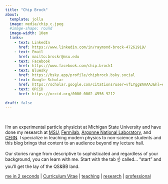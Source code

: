 ```yaml
---
title: "Chip Brock"
about:
  template: jolla
  image: media/chip_c.jpeg
  #image-shape: round
  image-width: 10em
  links:
    - text: LinkedIn
      href: https://www.linkedin.com/in/raymond-brock-47261919/
    - text: Email
      href: mailto:brockr@msu.edu
    - text: Facebook
      href: https://www.facebook.com/chip.brock1
    - text: Bluesky
      href: https://bsky.app/profile/chipbrock.bsky.social
    - text: Google Scholar
      href: https://scholar.google.com/citations?user=vfLYgg8AAAAJ&hl=en
    - text: ORCiD
      href: https://orcid.org/0000-0002-4556-9212
      
draft: false
---
```


<br>

<div class="custom-intro">
  I’m an experimental particle physicist at Michigan State University and have done my research at [MSU](https://pa.msu.edu/high-energy-physics/index.aspx), [Fermilab](https://www.fnal.gov), [Argonne National Laboratory](https://www.anl.gov), and [CERN](https://home.cern). I specialize in teaching modern physics to non-science students and this blog brings that content to an audience beyond my lecture hall.
<br><br>Our stories range from descriptive to sophisticated and regardless of your background, you can learn with me. Start with the tab  ☝️ called... “start" and you’ll get the lay of the QS&amp;BB land.
</div>


| [me in 2 seconds](./me-in-2-seconds.qmd) | [Curriculum Vitae](./CV.qmd) | [teaching](./teaching.qmd) | [research](./research.qmd) | [professional](./professional.qmd) 
